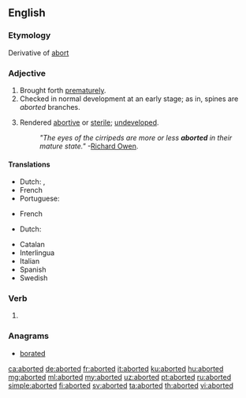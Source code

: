 ==English==

===Etymology===
Derivative of [[abort]]

===Adjective===
{{en-adj|-}}

# Brought forth [[prematurely]].
# Checked in normal development at an early stage; as in, spines are ''aborted'' branches.
# {{context|biology|lang=en}} Rendered [[abortive]] or [[sterile]]; [[undeveloped]].
#: ''"The eyes of the cirripeds are more or less '''aborted''' in their mature state."'' -[[w:Richard Owen|Richard Owen]].

====Translations====
{{trans-top|brought forth prematurely}}
* Dutch: {{t+|nl|geaborteerd}}, {{t|nl|voortijdig geboren}}
* French {{t+|fr|avorté|m}}
* Portuguese: {{t|pt|abortado}}
{{trans-mid}}
{{trans-bottom}}

{{trans-top|checked in development at an early stage}}
{{trans-mid}}
* French {{t+|fr|avorté|m}}
{{trans-bottom}}

{{trans-top|rendered abortive or sterile}}
{{trans-mid}}
* Dutch: {{t+|nl|rudimentair}}
{{trans-bottom}}

{{checktrans-top}}
<!-- meaning (1) or meaning (2)? -->
* Catalan {{t-check|ca|avortat}}
* Interlingua {{t-check|ia|abortate}}
* Italian {{t+check|it|terminato}}
* Spanish {{t+check|es|abortado}}
* Swedish {{t+check|sv|aborterad}}
{{checktrans-bottom}}

===Verb===
{{head|en|verb form}}

# {{en-past of|abort}}

===Anagrams===
* [[borated#English|borated]]

[[ca:aborted]]
[[de:aborted]]
[[fr:aborted]]
[[it:aborted]]
[[ku:aborted]]
[[hu:aborted]]
[[mg:aborted]]
[[ml:aborted]]
[[my:aborted]]
[[uz:aborted]]
[[pt:aborted]]
[[ru:aborted]]
[[simple:aborted]]
[[fi:aborted]]
[[sv:aborted]]
[[ta:aborted]]
[[th:aborted]]
[[vi:aborted]]